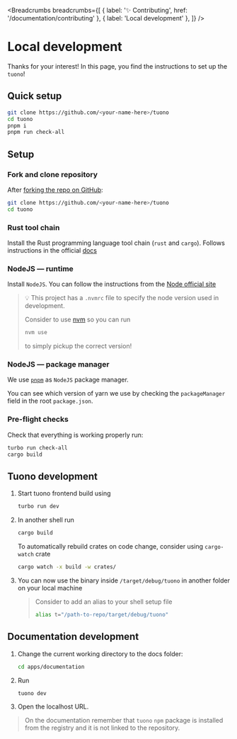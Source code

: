 
<MetaTags
  title="Tuono - Contributing - Local development"
  canonical="https://tuono.dev/documentation/contributing/local-development"
  description="The project is massive - if you like it, do consider contributing!"
/>


<Breadcrumbs
  breadcrumbs={[
    { label: '✨ Contributing', href: '/documentation/contributing' },
    { label: 'Local development' },
  ]}
/>

# Local development

Thanks for your interest! In this page, you find the instructions to set up the `tuono`!

## Quick setup

```sh
git clone https://github.com/<your-name-here>/tuono
cd tuono
pnpm i
pnpm run check-all
```

## Setup

### Fork and clone repository

After [forking the repo on GitHub](https://docs.github.com/en/pull-requests/collaborating-with-pull-requests/working-with-forks/fork-a-repo):

```sh
git clone https://github.com/<your-name-here>/tuono
cd tuono
```

### Rust tool chain

Install the Rust programming language tool chain (`rust` and `cargo`).
Follows instructions in the official [docs](https://rustup.rs/)

### NodeJS — runtime

Install `NodeJS`.
You can follow the instructions from the [Node official site](https://nodejs.org/en/download/package-manager)

> 💡 This project has a `.nvmrc` file to specify the node version used in development.
>
> Consider to use [nvm](https://github.com/nvm-sh/nvm) so you can run
>
> ```sh
> nvm use
> ```
>
> to simply pickup the correct version!

### NodeJS — package manager

We use [`pnpm`](https://pnpm.io) as `NodeJS` package manager.

You can see which version of yarn we use by checking the `packageManager` field in the root `package.json`.

### Pre-flight checks

Check that everything is working properly run:

```sh
turbo run check-all
cargo build
```

## Tuono development

1. Start tuono frontend build using

   ```sh
   turbo run dev
   ```

1. In another shell run

   ```sh
   cargo build
   ```

   To automatically rebuild crates on code change, consider using `cargo-watch` crate

   ```sh
   cargo watch -x build -w crates/
   ```

1. You can now use the binary inside `/target/debug/tuono` in another folder on your local machine

   > Consider to add an alias to your shell setup file
   >
   > ```sh
   > alias t="/path-to-repo/target/debug/tuono"
   > ```

## Documentation development

1. Change the current working directory to the docs folder:

   ```sh
   cd apps/documentation
   ```

2. Run

   ```sh
   tuono dev
   ```

3. Open the localhost URL.

> On the documentation remember that `tuono` `npm` package is installed from the registry and
> it is not linked to the repository.
